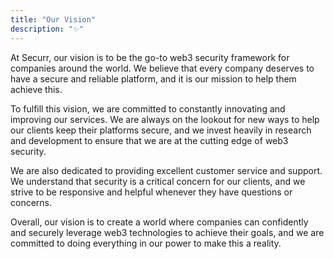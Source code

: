 ```yaml
---
title: "Our Vision"
description: "✨"
---
```


At Securr, our vision is to be the go-to web3 security framework for companies around the world. We believe that every company deserves to have a secure and reliable platform, and it is our mission to help them achieve this.

To fulfill this vision, we are committed to constantly innovating and improving our services. We are always on the lookout for new ways to help our clients keep their platforms secure, and we invest heavily in research and development to ensure that we are at the cutting edge of web3 security.

We are also dedicated to providing excellent customer service and support. We understand that security is a critical concern for our clients, and we strive to be responsive and helpful whenever they have questions or concerns.

Overall, our vision is to create a world where companies can confidently and securely leverage web3 technologies to achieve their goals, and we are committed to doing everything in our power to make this a reality.